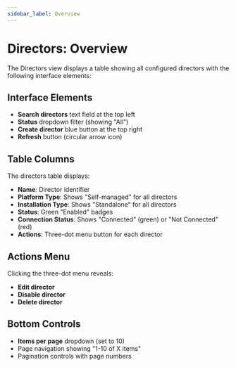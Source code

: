 ```yaml
---
sidebar_label: Overview
---
```


# Directors: Overview

The Directors view displays a table showing all configured directors with the following interface elements:

## Interface Elements

- **Search directors** text field at the top left
- **Status** dropdown filter (showing "All")
- **Create director** blue button at the top right
- **Refresh** button (circular arrow icon)

## Table Columns

The directors table displays:

- **Name**: Director identifier
- **Platform Type**: Shows "Self-managed" for all directors
- **Installation Type**: Shows "Standalone" for all directors
- **Status**: Green "Enabled" badges
- **Connection Status**: Shows "Connected" (green) or "Not Connected" (red)
- **Actions**: Three-dot menu button for each director

## Actions Menu

Clicking the three-dot menu reveals:

- **Edit director**
- **Disable director** 
- **Delete director**

## Bottom Controls

- **Items per page** dropdown (set to 10)
- Page navigation showing "1-10 of X items"
- Pagination controls with page numbers